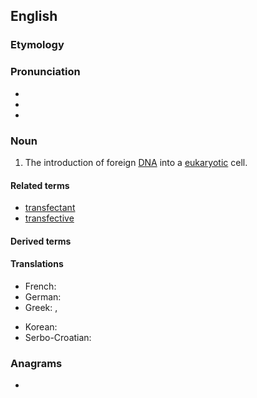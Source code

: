 ==English==

===Etymology===
{{blend|en|trans-|infection}}

===Pronunciation===
* {{IPA|en|/tɹænzˈfɛkʃən/}}
* {{rhymes|en|ɛkʃən}}
* {{hyph|en|trans|fec|tion}}

===Noun===
{{wikipedia}}
{{en-noun|~}}

# {{lb|en|molecular biology}} The introduction of foreign [[DNA]] into a [[eukaryotic]] cell.

====Related terms====
* [[transfectant]]
* [[transfective]]

====Derived terms====
{{der3|en
|co-transfection
|contransfection
|cotransfection
|electrotransfection
|lipotransfection
|nucleotransfection
|phototransfection
|postransfection
|posttransfection
|retransfection
|transfectional}}

====Translations====
{{trans-top|introduction of foreign DNA into a eukaryotic cell}}
* French: {{t+|fr|transfection}}
* German: {{t|de|Transfektion|f}}
* Greek: {{t+|el|επιμόλυνση}}, {{t|el|διαμόλυνση}}
{{trans-mid}}
* Korean: {{t|ko|트랜스펙션}}
* Serbo-Croatian: {{t|sh|transfekcija|f}}
{{trans-bottom}}

===Anagrams===
* {{anagrams|en|a=acefinnorstt|tranfections}}